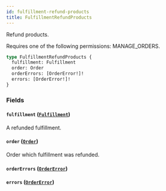 ```yaml
---
id: fulfillment-refund-products
title: FulfillmentRefundProducts
---
```


Refund products.

Requires one of the following permissions: MANAGE_ORDERS.

```graphql
type FulfillmentRefundProducts {
  fulfillment: Fulfillment
  order: Order
  orderErrors: [OrderError!]!
  errors: [OrderError!]!
}
```

### Fields

#### `fulfillment` ([`Fulfillment`](../../../developer/api-reference/objects/fulfillment))

A refunded fulfillment.

#### `order` ([`Order`](../../../developer/api-reference/objects/order))

Order which fulfillment was refunded.

#### `orderErrors` ([`OrderError`](../../../developer/api-reference/objects/order-error))

#### `errors` ([`OrderError`](../../../developer/api-reference/objects/order-error))
